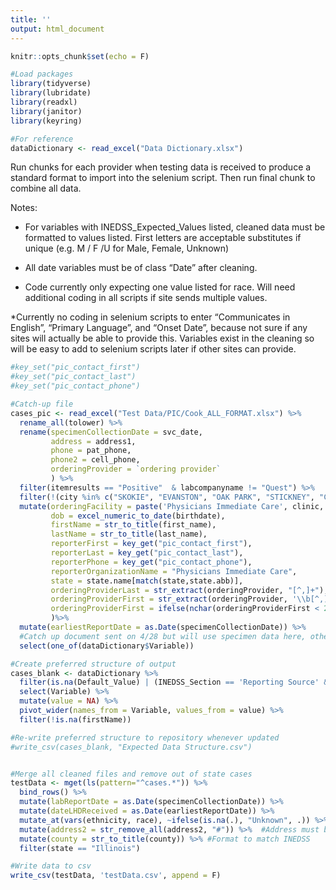 ```yaml
---
title: ''
output: html_document
---
```


```r
knitr::opts_chunk$set(echo = F)

#Load packages
library(tidyverse)
library(lubridate)
library(readxl)
library(janitor)
library(keyring)

#For reference
dataDictionary <- read_excel("Data Dictionary.xlsx")

```

Run chunks for each provider when testing data is received to produce a standard format to import into the selenium script. Then run final chunk to combine all data.

Notes: 

* For variables with INEDSS_Expected_Values listed, cleaned data must be formatted to values listed. First letters are acceptable substitutes if unique (e.g. M / F /U for Male, Female, Unknown) 

* All date variables must be of class "Date" after cleaning.

* Code currently only expecting one value listed for race. Will need additional coding in all scripts if site sends multiple values.

*Currently no coding in selenium scripts to enter "Communicates in English", "Primary Language", and "Onset Date", because not sure if any sites will actually be able to provide this. Variables exist in the cleaning so will be easy to add to selenium scripts later if other sites can provide.



```r

#key_set("pic_contact_first")
#key_set("pic_contact_last")
#key_set("pic_contact_phone")

#Catch-up file
cases_pic <- read_excel("Test Data/PIC/Cook_ALL_FORMAT.xlsx") %>%
  rename_all(tolower) %>%
  rename(specimenCollectionDate = svc_date,
         address = address1,
         phone = pat_phone,
         phone2 = cell_phone,
         orderingProvider = `ordering provider`
         ) %>%
  filter(itemresults == "Positive"  & labcompanyname != "Quest") %>%  
  filter(!(city %in% c("SKOKIE", "EVANSTON", "OAK PARK", "STICKNEY", "CHICAGO"))) %>%
  mutate(orderingFacility = paste('Physicians Immediate Care', clinic, sep = "-"),
         dob = excel_numeric_to_date(birthdate),
         firstName = str_to_title(first_name),
         lastName = str_to_title(last_name),
         reporterFirst = key_get("pic_contact_first"),
         reporterLast = key_get("pic_contact_last"),
         reporterPhone = key_get("pic_contact_phone"),
         reporterOrganizationName = "Physicians Immediate Care",
         state = state.name[match(state,state.abb)],
         orderingProviderLast = str_extract(orderingProvider, "[^,]+"),
         orderingProviderFirst = str_extract(orderingProvider, '\\b[^,]+$'),
         orderingProviderFirst = ifelse(nchar(orderingProviderFirst < 2), NA, orderingProviderFirst)
         )%>%
  mutate(earliestReportDate = as.Date(specimenCollectionDate)) %>%  
  #Catch up document sent on 4/28 but will use specimen data here, otherwise will create a misleading false peak in our epicurve
  select(one_of(dataDictionary$Variable))


```

```r

#Create preferred structure of output
cases_blank <- dataDictionary %>%
  filter(is.na(Default_Value) | (INEDSS_Section == 'Reporting Source' & Variable != "reporterComment")) %>%
  select(Variable) %>%
  mutate(value = NA) %>%
  pivot_wider(names_from = Variable, values_from = value) %>%
  filter(!is.na(firstName))

#Re-write preferred structure to repository whenever updated
#write_csv(cases_blank, "Expected Data Structure.csv")


#Merge all cleaned files and remove out of state cases
testData <- mget(ls(pattern="^cases.*")) %>%   
  bind_rows() %>%
  mutate(labReportDate = as.Date(specimenCollectionDate)) %>%
  mutate(dateLHDReceived = as.Date(earliestReportDate)) %>%
  mutate_at(vars(ethnicity, race), ~ifelse(is.na(.), "Unknown", .)) %>%
  mutate(address2 = str_remove_all(address2, "#")) %>%  #Address must be alphanumeric
  mutate(county = str_to_title(county)) %>% #Format to match INEDSS
  filter(state == "Illinois")

#Write data to csv
write_csv(testData, 'testData.csv', append = F)

```


